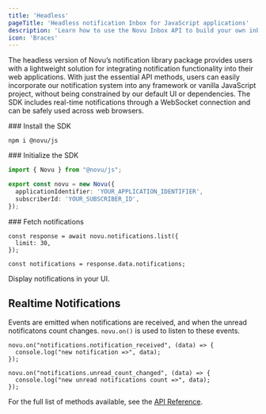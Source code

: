 ```yaml
---
title: 'Headless'
pageTitle: 'Headless notification Inbox for JavaScript applications'
description: 'Learn how to use the Novu Inbox API to build your own inbox'
icon: 'Braces'
---
```


The headless version of Novu’s notification library package provides users with a lightweight solution for integrating notification functionality into their web applications. With just the essential API methods, users can easily incorporate our notification system into any framework or vanilla JavaScript project, without being constrained by our default UI or dependencies. The SDK includes real-time notifications through a WebSocket connection and can be safely used across web browsers.

<Steps>
<Step>
    ### Install the SDK

```package-install
npm i @novu/js
```

</Step>

  <Step>
    ### Initialize the SDK

```typescript
import { Novu } from "@novu/js";

export const novu = new Novu({
  applicationIdentifier: 'YOUR_APPLICATION_IDENTIFIER',
  subscriberId: 'YOUR_SUBSCRIBER_ID',
});
```

  </Step>

  <Step>
    ### Fetch notifications

```tsx
const response = await novu.notifications.list({
  limit: 30,
});

const notifications = response.data.notifications;
```

  </Step>

  <Step>
   Display notifications in your UI.
  </Step>
</Steps>

## Realtime Notifications

Events are emitted when notifications are received, and when the unread notificatons count changes. `novu.on()` is used to listen to these events.

```tsx
novu.on("notifications.notification_received", (data) => {
  console.log("new notification =>", data);
});

novu.on("notifications.unread_count_changed", (data) => {
  console.log("new unread notifications count =>", data);
});
```

For the full list of methods available, see the [API Reference](/platform/sdks/javascript).
